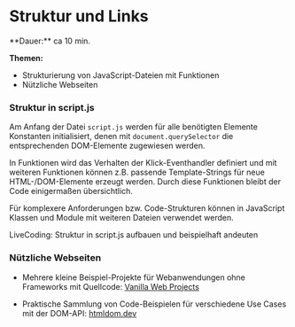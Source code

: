 
# Struktur und Links

<Callout>
  **Dauer:** ca 10 min.

  **Themen:** 
  - Strukturierung von JavaScript-Dateien mit Funktionen
  - Nützliche Webseiten

</Callout>

### Struktur in script.js

Am Anfang der Datei `script.js` werden für alle benötigten Elemente 
Konstanten initialisiert, denen mit `document.querySelector` die 
entsprechenden DOM-Elemente zugewiesen werden.

In Funktionen wird das Verhalten der Klick-Eventhandler definiert und
mit weiteren Funktionen können z.B. passende Template-Strings für 
neue HTML-/DOM-Elemente erzeugt werden. Durch diese Funktionen bleibt
der Code einigermaßen übersichtlich.

Für komplexere Anforderungen bzw. Code-Strukturen können in
JavaScript Klassen und Module mit weiteren Dateien verwendet werden.

<Callout type="info">
LiveCoding: Struktur in script.js aufbauen und beispielhaft andeuten
</Callout>

### Nützliche Webseiten

- Mehrere kleine Beispiel-Projekte für Webanwendungen ohne Frameworks mit Quellcode: [Vanilla Web Projects](https://github.com/bradtraversy/vanillawebprojects)

- Praktische Sammlung von Code-Beispielen für verschiedene Use Cases mit der DOM-API: [htmldom.dev](https://htmldom.dev/)
